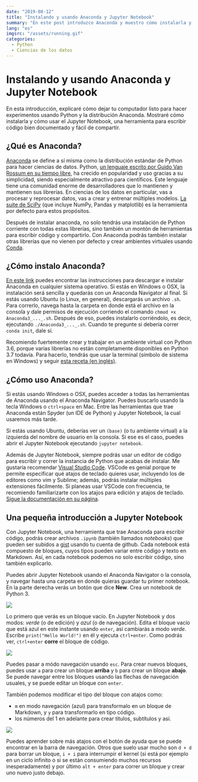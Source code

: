 ```yaml
---
date: "2019-08-12"
title: "Instalando y usando Anaconda y Jupyter Notebook"
summary: "En este post introduzco Anaconda y muestro cómo instalarla y usar una de sus herramientas."
lang: "es"
imgsrc: "/assets/running.gif"
categories:
  - Python
  - Ciencias de los datos
---
```


# Instalando y usando Anaconda y Jupyter Notebook

En esta introducción, explicaré cómo dejar tu computador listo para hacer experimentos usando Python y la distribución Anaconda. Mostraré cómo instalarla y cómo usar el Jupyter Notebook, una herramienta para escribir código bien documentado y fácil de compartir.

## ¿Qué es Anaconda?

[Anaconda](https://www.anaconda.com/) se define a sí misma como la distribución estándar de Python para hacer ciencias de datos. Python, [un lenguaje escrito por Guido Van Rossum en su tiempo libre](https://www.zdnet.com/article/python-is-eating-the-world-how-one-developers-side-project-became-the-hottest-programming-language-on-the-planet/?2), ha crecido en popularidad y uso gracias a su simplicidad, siendo especialmente atractivo para científicos. Este lenguaje tiene una comunidad enorme de desarrolladores que lo mantienen y mantienen sus librerías. En ciencias de los datos en particular, vas a procesar y reprocesar datos, vas a crear y entrenar múltiples modelos. [La suite de SciPy](https://www.scipy.org/) (que incluye NumPy, Pandas y matplotlib) es la herramienta por defecto para estos propósitos.

Después de instalar anaconda, no solo tendrás una instalación de Python corriente con todas estas librerías, sino también un montón de herramientas para escribir código y compartirlo. Con Anaconda podrás también instalar otras librerías que no vienen por defecto y crear ambientes virtuales usando [Conda](https://docs.conda.io/en/latest/).

## ¿Cómo instalo Anaconda?

[En este link](https://www.anaconda.com/distribution/) puedes encontrar las instrucciones para descargar e instalar Anaconda en cualquier sistema operativo. Si estás en Windows o OSX, la instalación será sencilla y quedarás con un Anaconda Navigator al final. Si estás usando Ubuntu (o Linux, en general), descargarás un archivo `.sh`. Para correrlo, navega hasta la carpeta en donde está el archivo en la consola y dale permisos de ejecución corriendo el comando `chmod +x Anaconda3_..._.sh`. Después de eso, puedes instalarlo corriéndolo, es decir, ejecutando `./Anaconda3_..._.sh`. Cuando te pregunte si debería correr `conda init`, dale sí.

Recomiendo fuertemente crear y trabajar en un ambiente virtual con Python 3.6, porque varias librerías no están completamente disponibles en Python 3.7 todavía. Para hacerlo, tendrás que usar la terminal (símbolo de sistema en Windows) y seguir [esta receta (en inglés)](https://uoa-eresearch.github.io/eresearch-cookbook/recipe/2014/11/20/conda/).

## ¿Cómo uso Anaconda?

Si estás usando Windows o OSX, puedes acceder a todas las herramientas de Anaconda usando el Anaconda Navigator. Puedes buscarlo usando la tecla Windows o `ctrl+space` en Mac. Entre las herramientas que trae Anaconda están Spyder (un IDE de Python) y Jupyter Notebook, la cual usaremos más tarde.

Si estás usando Ubuntu, deberías ver un `(base)` (o tu ambiente virtual) a la izquierda del nombre de usuario en la consola. Si ese es el caso, puedes abrir el Jupyter Notebook ejecutando `jupyter notebook`.

Además de Jupyter Notebook, siempre podrás usar un editor de código para escribir y correr la instancia de Python que acabas de instalar. Me gustaría recomendar [Visual Studio Code](https://code.visualstudio.com/). VSCode es genial porque te permite especificar qué atajos de teclado quieres usar, incluyendo los de editores como vim y Sublime; además, podrás instalar múltiples extensiones fácilmente. Si planeas usar VSCode con frecuencia, te recomiendo familiarizarte con los atajos para edición y atajos de teclado. [Sigue la documentación en su página](https://code.visualstudio.com/docs).

## Una pequeña introducción a Jupyter Notebook

Con Jupyter Notebook, una herramienta que trae Anaconda para escribir código, podrás crear archivos `.ipynb` (también llamados *notebooks*) que pueden ser subidos a [gist](https://gist.github.com/) usando tu cuenta de github. Cada notebook está compuesto de bloques, cuyos tipos pueden variar entre código y texto en Markdown. Así, en cada notebook podemos no solo escribir código, sino también explicarlo.

Puedes abrir Jupyter Notebook usando el Anaconda Navigator o la consola, y navegar hasta una carpeta en donde quieras guardar tu primer notebook. En la parte derecha verás un botón que dice **New**. Crea un notebook de Python 3.

![](/assets/notebook.gif)

Lo primero que verás es un bloque vacío. En Jupyter Notebook y dos modos: *verde* (o de edición) y *azul* (o de navegación). Edita el bloque vacío que está azul en este instante usando `enter`, así cambiarás a modo *verde*. Escribe `print("Hello World!")` en él y ejecuta `ctrl+enter`. Como podrás ver, `ctrl+enter` **corre** el bloque de código.

![](/assets/running.gif)

Puedes pasar a módo navegación usando `esc`. Para crear nuevos bloques, puedes usar `a` para crear un bloque **arriba** y `b` para crear un bloque **abajo**. Se puede navegar entre los bloques usando las flechas de navegación usuales, y se puede editar un bloque con `enter`.

También podemos modificar el tipo del bloque con atajos como:
- `m` en modo navegación (azul) para transformalo en un bloque de Markdown, y `y` para transformarlo en tipo código.
- los números del 1 en adelante para crear títulos, subtítulos y así.

![](/assets/cells.gif)

Puedes aprender sobre más atajos con el botón de ayuda que se puede encontrar en la barra de navegación. Otros que suelo usar mucho son `d + d` para borrar un bloque, `i + i` para interrumpir el kernel (si está por ejemplo en un ciclo infinito o si se están consumiendo muchos recursos inesperadamente) y por último `alt + enter` para correr un bloque y crear uno nuevo justo debajo.

